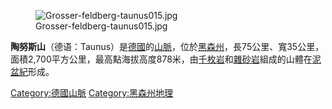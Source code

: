 {{unreferenced|time=2013-05-12T06:21:08+00:00}}
[[Image:Grosser-feldberg-taunus015.jpg|right]]

'''陶努斯山'''（德语：Taunus）是[[德國|德國]]的[[山脈|山脈]]，位於[[黑森州|黑森州]]，長75公里、寬35公里，面積2,700平方公里，最高點海拔高度878米，由[[千枚岩|千枚岩]]和[[雜砂岩|雜砂岩]]組成的山體在[[泥盆紀|泥盆紀]]形成。

{{Authority control}}
{{Germany-geo-stub}}
[[Category:德國山脈|Category:德國山脈]]
[[Category:黑森州地理|Category:黑森州地理]]